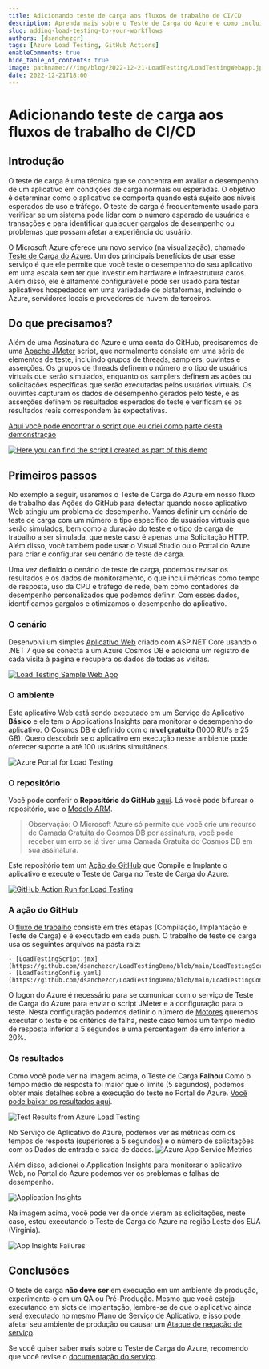 ```yaml
---
title: Adicionando teste de carga aos fluxos de trabalho de CI/CD
description: Aprenda mais sobre o Teste de Carga do Azure e como incluí-lo em suas Ações do GitHub
slug: adding-load-testing-to-your-workflows
authors: [dsanchezcr]
tags: [Azure Load Testing, GitHub Actions]
enableComments: true
hide_table_of_contents: true
image: pathname:///img/blog/2022-12-21-LoadTesting/LoadTestingWebApp.jpg
date: 2022-12-21T18:00
---
```


# Adicionando teste de carga aos fluxos de trabalho de CI/CD

## Introdução

O teste de carga é uma técnica que se concentra em avaliar o desempenho de um aplicativo em condições de carga normais ou esperadas. O objetivo é determinar como o aplicativo se comporta quando está sujeito aos níveis esperados de uso e tráfego. O teste de carga é frequentemente usado para verificar se um sistema pode lidar com o número esperado de usuários e transações e para identificar quaisquer gargalos de desempenho ou problemas que possam afetar a experiência do usuário.
<!--truncate-->
O Microsoft Azure oferece um novo serviço (na visualização), chamado [Teste de Carga do Azure](https://azure.microsoft.com/products/load-testing). Um dos principais benefícios de usar esse serviço é que ele permite que você teste o desempenho do seu aplicativo em uma escala sem ter que investir em hardware e infraestrutura caros. Além disso, ele é altamente configurável e pode ser usado para testar aplicativos hospedados em uma variedade de plataformas, incluindo o Azure, servidores locais e provedores de nuvem de terceiros.

## Do que precisamos?

Além de uma Assinatura do Azure e uma conta do GitHub, precisaremos de uma [Apache JMeter](https://jmeter.apache.org) script, que normalmente consiste em uma série de elementos de teste, incluindo grupos de threads, samplers, ouvintes e asserções. Os grupos de threads definem o número e o tipo de usuários virtuais que serão simulados, enquanto os samplers definem as ações ou solicitações específicas que serão executadas pelos usuários virtuais. Os ouvintes capturam os dados de desempenho gerados pelo teste, e as asserções definem os resultados esperados do teste e verificam se os resultados reais correspondem às expectativas.

[Aqui você pode encontrar o script que eu criei como parte desta demonstração](https://raw.githubusercontent.com/dsanchezcr/LoadTestingDemo/main/LoadTestingScript.jmx)

[![Here you can find the script I created as part of this demo](pathname:///img/blog/2022-12-21-LoadTesting/JMeterScript.jpg)](https://raw.githubusercontent.com/dsanchezcr/LoadTestingDemo/main/LoadTestingScript.jmx)

## Primeiros passos

No exemplo a seguir, usaremos o Teste de Carga do Azure em nosso fluxo de trabalho das Ações do GitHub para detectar quando nosso aplicativo Web atingiu um problema de desempenho. Vamos definir um cenário de teste de carga com um número e tipo específico de usuários virtuais que serão simulados, bem como a duração do teste e o tipo de carga de trabalho a ser simulada, que neste caso é apenas uma Solicitação HTTP. Além disso, você também pode usar o Visual Studio ou o Portal do Azure para criar e configurar seu cenário de teste de carga.

Uma vez definido o cenário de teste de carga, podemos revisar os resultados e os dados de monitoramento, o que inclui métricas como tempo de resposta, uso da CPU e tráfego de rede, bem como contadores de desempenho personalizados que podemos definir. Com esses dados, identificamos gargalos e otimizamos o desempenho do aplicativo.

### O cenário

Desenvolvi um simples [Aplicativo Web](https://loadtestingweb.azurewebsites.net) criado com ASP.NET Core usando o .NET 7 que se conecta a um Azure Cosmos DB e adiciona um registro de cada visita à página e recupera os dados de todas as visitas.

[![Load Testing Sample Web App](pathname:///img/blog/2022-12-21-LoadTesting/LoadTestingWebApp.jpg)](https://loadtestingweb.azurewebsites.net)

### O ambiente

Este aplicativo Web está sendo executado em um Serviço de Aplicativo <strong>Básico</strong> e ele tem o Applications Insights para monitorar o desempenho do aplicativo. O Cosmos DB é definido com o <strong>nível gratuito </strong>(1000 RU/s e 25 GB). Quero descobrir se o aplicativo em execução nesse ambiente pode oferecer suporte a até 100 usuários simultâneos.

![Azure Portal for Load Testing](pathname:///img/blog/2022-12-21-LoadTesting/AzurePortal.jpg)

### O repositório

Você pode conferir o **Repositório do GitHub** [aqui](https://github.com/dsanchezcr/LoadTestingDemo). Lá você pode bifurcar o repositório, use o [Modelo ARM](https://portal.azure.com/#create/Microsoft.Template/uri/https%3A%2F%2Fraw.githubusercontent.com%2Fdsanchezcr%2FLoadTestingDemo%2Fmain%2FARM%2Ftemplate.json).

> Observação: O Microsoft Azure só permite que você crie um recurso de Camada Gratuita do Cosmos DB por assinatura, você pode receber um erro se já tiver uma Camada Gratuita do Cosmos DB em sua assinatura.

Este repositório tem um [Ação do GitHub](https://github.com/dsanchezcr/LoadTestingDemo/actions/runs/3745714572) que Compile e Implante o aplicativo e execute o Teste de Carga no Teste de Carga do Azure.

[![GitHub Action Run for Load Testing](pathname:///img/blog/2022-12-21-LoadTesting/GitHubActionRun.jpg)](https://github.com/dsanchezcr/LoadTestingDemo/actions/runs/3745714572)

### A ação do GitHub

O [fluxo de trabalho](https://raw.githubusercontent.com/dsanchezcr/LoadTestingDemo/main/.github/workflows/workflow.yml) consiste em três etapas (Compilação, Implantação e Teste de Carga) e é executado em cada push. O trabalho de teste de carga usa os seguintes arquivos na pasta raiz:

 	- [LoadTestingScript.jmx](https://github.com/dsanchezcr/LoadTestingDemo/blob/main/LoadTestingScript.jmx)
 	- [LoadTestingConfig.yaml](https://github.com/dsanchezcr/LoadTestingDemo/blob/main/LoadTestingConfig.yaml)

O logon do Azure é necessário para se comunicar com o serviço de Teste de Carga do Azure para enviar o script JMeter e a configuração para o teste. Nesta configuração podemos definir o número de [Motores](https://learn.microsoft.com/azure/load-testing/concept-load-testing-concepts#test-engine?WT.mc_id=DT-MVP-5005361) queremos executar o teste e os critérios de falha, neste caso temos um tempo médio de resposta inferior a 5 segundos e uma percentagem de erro inferior a 20%.

### Os resultados

Como você pode ver na imagem acima, o Teste de Carga <strong>Falhou</strong> Como o tempo médio de resposta foi maior que o limite (5 segundos), podemos obter mais detalhes sobre a execução do teste no Portal do Azure. [Você pode baixar os resultados aqui](https://raw.githubusercontent.com/dsanchezcr/LoadTestingDemo/main/engine1_results.csv).

![Test Results from Azure Load Testing](pathname:///img/blog/2022-12-21-LoadTesting/TestResult.jpg)

No Serviço de Aplicativo do Azure, podemos ver as métricas com os tempos de resposta (superiores a 5 segundos) e o número de solicitações com os Dados de entrada e saída de dados.
![Azure App Service Metrics](pathname:///img/blog/2022-12-21-LoadTesting/AppServiceMetrics.jpg)

Além disso, adicionei o Application Insights para monitorar o aplicativo Web, no Portal do Azure podemos ver os problemas e falhas de desempenho.

![Application Insights](pathname:///img/blog/2022-12-21-LoadTesting/AppInsightsPerformance.jpg)

Na imagem acima, você pode ver de onde vieram as solicitações, neste caso, estou executando o Teste de Carga do Azure na região Leste dos EUA (Virgínia).

![App Insights Failures](pathname:///img/blog/2022-12-21-LoadTesting/AppInsightsFailures.jpg)

## Conclusões

O teste de carga <strong>não deve ser</strong> em execução em um ambiente de produção, experimente-o em um QA ou Pré-Produção. Mesmo que você esteja executando em slots de implantação, lembre-se de que o aplicativo ainda será executado no mesmo Plano de Serviço de Aplicativo, e isso pode afetar seu ambiente de produção ou causar um [Ataque de negação de serviço](https://en.wikipedia.org/wiki/Denial-of-service_attack).

Se você quiser saber mais sobre o Teste de Carga do Azure, recomendo que você revise o [documentação do serviço](https://learn.microsoft.com/azure/load-testing).